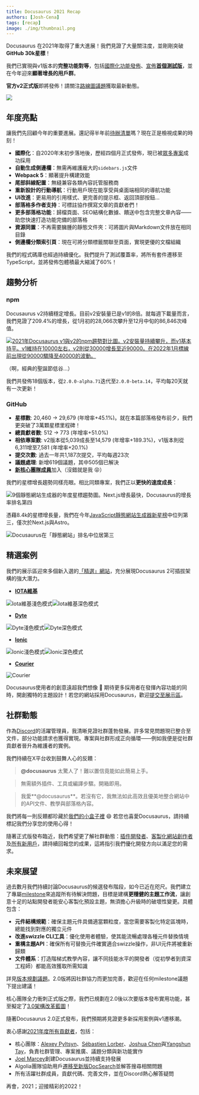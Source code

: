 ```yaml
---
title: Docusaurus 2021 Recap
authors: [Josh-Cena]
tags: [recap]
image: ./img/thumbnail.png
---
```


Docusaurus 在2021年取得了重大進展！我們見證了大量關注度，並剛剛突破**GitHub 30k星標**！

我們已實現與v1版本的**完整功能對等**，包括[國際化功能發佈](/blog/2021/03-09-releasing-docusaurus-i18n.mdx)、[宣佈**首個測試版**](/blog/2021/05-12-announcing-docusaurus-two-beta/index.mdx)，並在今年迎來**顯著增長的用戶群**。

**官方v2正式版**即將發佈！請關注[路線圖議題](https://github.com/facebook/docusaurus/issues/6113)獲取最新動態。

![](./img/thumbnail.png)

<!--truncate-->

## 年度亮點

讓我們先回顧今年的重要進展。還記得半年前[待辦清單](/blog/2021/05-12-announcing-docusaurus-two-beta/index.mdx#whats-next)嗎？現在正是檢視成果的時刻！

- **國際化**：自2020年末初步落地後，歷經四個月正式發佈，現已被[眾多專案](/showcase?tags=i18n)成功採用
- **自動生成側邊欄**：無需再維護龐大的`sidebars.js`文件
- **Webpack 5**：顯著提升構建效能
- **尾部斜線配置**：無縫兼容各類內容託管服務商
- **重新設計的行動導航**：行動用戶現在能享受與桌面端相同的導航功能
- **UI改進**：更易用的引用樣式、更完善的提示框、返回頂部按鈕...
- **部落格多作者支持**：可標註協作撰寫文章的貢獻者們！
- **更多部落格功能**：歸檔頁面、SEO結構化數據、饋送中包含完整文章內容——助您快速打造功能完備的部落格
- **資源同置**：不再需要臃腫的靜態文件夾：可將圖片與Markdown文件放在相同目錄
- **側邊欄分類索引頁**：現在可將分類標籤關聯至頁面，實現更優的文檔組織

我們的程式碼庫也經過持續優化。我們提升了測試覆蓋率，將所有套件遷移至TypeScript，並將發佈包體積最大縮減了60%！

## 趨勢分析

### npm

Docusaurus v2持續穩定增長。目前v2安裝量已是v1的8倍。就每週下載量而言，我們見證了209.4%的增長，從1月初的28,066次攀升至12月中旬的86,846次峰值。

[![2021年Docusaurus v1與v2的npm趨勢對比圖。v2安裝量持續攀升，而v1基本持平。v1維持在10000左右，v2則從30000增長至近90000。在2022年1月標線前出現從90000驟降至40000的波動。](./img/npm-trend.png)](https://www.npmtrends.com/docusaurus-vs-@docusaurus/core)

（啊，經典的聖誕節低谷...）

我們共發佈18個版本，從`2.0.0-alpha.71`迭代至`2.0.0-beta.14`，平均每20天就有一次更新！

### GitHub

- **星標數**: 20,460 → 29,679 (年增率+45.1%)。就在本篇部落格發布前夕，我們更突破了3萬顆星標里程碑！
- **總貢獻者數**: 512 → 773 (年增率+51.0%)
- **相依專案數**: v2版本從5,039成長至14,579 (年增率+189.3%)，v1版本則從6,311增至7,581 (年增率+20.1%)
- **提交次數**: 過去一年共1,187次提交，平均每週23次
- **議題處理**: 新增619個議題，其中505個已解決
- [**新核心團隊成員**](https://github.com/Josh-Cena)加入（沒錯就是我 😝）

我們的星標增長趨勢同樣亮眼。相比同類專案，我們正以**更快的速度成長**：

![9個靜態網站生成器的年度星標趨勢圖。Next.js增長最快，Docusaurus的增長率排名第四](./img/star-history.png)

憑藉8.4k的星標增長量，我們在今年[JavaScript靜態網站生成器新星榜](https://risingstars.js.org/2021/en#section-ssg)中位列第三，僅次於Next.js與Astro。

![Docusaurus在「靜態網站」排名中位居第三](./img/rising-stars.png)

## 精選案例

我們的展示區迎來多個新入選的[「精選」網站](/showcase?tags=favorite)，充分展現Docusaurus 2可插拔架構的強大潛力。

- [**IOTA維基**](https://wiki.iota.org/)

![Iota維基淺色模式](./img/iota-light.png#gh-light-mode-only)![Iota維基深色模式](./img/iota-dark.png#gh-dark-mode-only)

- [**Dyte**](https://docs.dyte.io/docs/home/introduction/)

![Dyte淺色模式](./img/dyte-light.png#gh-light-mode-only)![Dyte深色模式](./img/dyte-dark.png#gh-dark-mode-only)

- [**Ionic**](https://ionicframework.com/docs)

![Ionic淺色模式](./img/ionic-light.png#gh-light-mode-only)![Ionic深色模式](./img/ionic-dark.png#gh-dark-mode-only)

- [**Courier**](https://www.courier.com/docs/)

![Courier](./img/courier.png)

Docusaurus使用者的創意遠超我們想像 🤩 期待更多採用者在發揮內容功能的同時，開創獨特的主題設計！若您的網站採用Docusaurus，歡迎[提交至展示區](https://github.com/facebook/docusaurus/edit/main/website/src/data/users.tsx)。

## 社群動態

作為[Discord](https://discord.gg/docusaurus)的活躍管理員，我清晰見證社群蓬勃發展。許多常見問題現已整合至文件，部分功能請求也獲得實現。專案與社群形成正向循環——例如我便是從社群貢獻者晉升為維護者的實例。

我們持續在X平台收到鼓舞人心的反饋：

> **@docusaurus** 太驚人了！難以置信竟能如此簡易上手。

> 無需額外插件、工具或編譯步驟。開箱即用。

> 我愛**@docusaurus**。若沒有它，我無法如此高效且優美地整合網站中的API文件、教學與部落格內容。

我們將每一則反饋都珍藏於[我們的小盒子裡](https://x.com/sebastienlorber/timelines/1392048416872706049) 😄 若您也喜愛Docusaurus，請持續標記我們分享您的使用心得！

隨著正式版發布臨近，我們希望更了解社群動態：[插件開發者](https://github.com/facebook/docusaurus/discussions/4025)、[客製化網站創作者](https://github.com/facebook/docusaurus/discussions/5468)及[所有新用戶](https://github.com/facebook/docusaurus/discussions/4610)，請持續回報您的成果，這將指引我們優化開發方向以滿足您的需求。

## 未來展望

過去數月我們持續討論Docusaurus的候選發布階段，如今已近在咫尺。我們建立了專屬[milestone](https://github.com/facebook/docusaurus/milestone/15)來追蹤所有待解決問題，目標是建構**更穩健的主題工作流**，讓創意十足的站點開發者能安心客製化預設主題，無須擔心升級時的破壞性變更。具體包含：

- **元件結構規範**：確保主題元件具備適當顆粒度，當您需要客製化特定區塊時，總能找到對應的獨立元件
- **改進swizzle CLI工具**：優化使用者體驗，使其能流暢處理各種元件替換情境
- **重構主題API**：確保所有可替換元件確實適合swizzle操作，非UI元件將被重新歸類
- **文件體系**：打造階梯式教學內容，讓不同技能水平的開發者（從初學者到資深工程師）都能高效獲取所需知識

詳見[版本規劃議題](https://github.com/facebook/docusaurus/issues/6113)。2.0版將因社群協力而更加完善，歡迎在任何milestone議題下提出建議！

核心團隊全力衝刺正式版之際，我們已規劃在2.0後以次要版本發布實用功能，甚至擬定了[3.0架構改革藍圖](https://github.com/facebook/docusaurus/milestone/16)！

隨著Docusaurus 2.0正式發布，我們預期將見證更多新採用案例與v1遷移潮。

衷心感謝[2021年度所有貢獻者](https://github.com/facebook/docusaurus/graphs/contributors?from=2021-01-01&to=2022-01-01&type=c)，包括：

- 核心團隊：[Alexey Pyltsyn](https://github.com/lex111)、[Sébastien Lorber](https://github.com/slorber)、[Joshua Chen](https://github.com/Josh-Cena)與[Yangshun Tay](https://github.com/yangshun)，負責社群管理、專案推廣、議題分類與新功能實作
- [Joel Marcey](https://github.com/JoelMarcey)創建Docusaurus並持續支持發展
- Algolia團隊協助用戶[遷移至新版DocSearch](/blog/2021/11-21-algolia-docsearch-migration/index.mdx)並解答搜尋相關問題
- 所有活躍社群成員，貢獻代碼、完善文件，並在Discord熱心解答疑問

再會，2021；迎接精彩的2022！